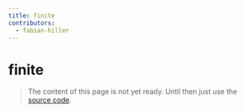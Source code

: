 ```yaml
---
title: finite
contributors:
  - fabian-hiller
---
```


# finite

> The content of this page is not yet ready. Until then just use the [source code](https://github.com/fabian-hiller/valibot/blob/main/library/src/validations/finite/finite.ts).
